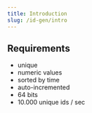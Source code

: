 ```yaml
---
title: Introduction
slug: /id-gen/intro
---
```


## Requirements

- unique
- numeric values
- sorted by time
- auto-incremented
- 64 bits
- 10.000 unique ids / sec
